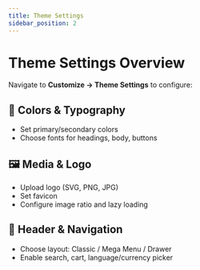 ```yaml
---
title: Theme Settings
sidebar_position: 2
---
```


# Theme Settings Overview

Navigate to **Customize → Theme Settings** to configure:

## 🎨 Colors & Typography
- Set primary/secondary colors
- Choose fonts for headings, body, buttons

## 🖼️ Media & Logo
- Upload logo (SVG, PNG, JPG)
- Set favicon
- Configure image ratio and lazy loading

## 🧭 Header & Navigation
- Choose layout: Classic / Mega Menu / Drawer
- Enable search, cart, language/currency picker